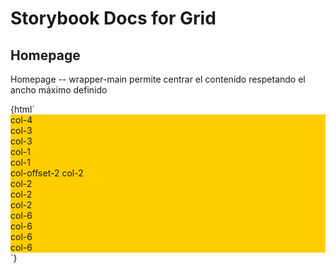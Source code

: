 

# Storybook Docs for Grid

<Meta title="DOCS" />

## Homepage

Homepage -- wrapper-main permite centrar el contenido respetando el ancho máximo definido


<Preview withToolbar>
	<Story name="Grid">
		{html`
            <div class="wrapper-main">
			    <div class="row mt-4x">
				    <div class="col-4 p-2x" style="background-color:#ffcd00">col-4</div>
                    <div class="col-3 p-2x" style="background-color:#ffcd00">col-3</div>
                    <div class="col-3 p-2x" style="background-color:#ffcd00">col-3</div>
                    <div class="col-1 p-2x" style="background-color:#ffcd00">col-1</div>
                    <div class="col-1 p-2x" style="background-color:#ffcd00">col-1</div>
                </div>
                <div class="row mt-4x">
                    <div class="col-offset-2 p-2x col-2" style="background-color:#ffcd00">col-offset-2 col-2</div>
                    <div class="col-2 p-2x" style="background-color:#ffcd00">col-2</div>
                    <div class="col-2 p-2x" style="background-color:#ffcd00">col-2</div>
                    <div class="col-2 p-2x" style="background-color:#ffcd00">col-2</div>
                </div>
                <div class="row mt-4x">
                    <div class="col-12 md:col-6 lg:col-3 p-2x" style="background-color:#ffcd00">col-6</div>
                    <div class="col-12 md:col-6 lg:col-3 p-2x" style="background-color:#ffcd00">col-6</div>
                    <div class="col-12 md:col-6 lg:col-3 p-2x" style="background-color:#ffcd00">col-6</div>
                    <div class="col-12 md:col-6 lg:col-3 p-2x" style="background-color:#ffcd00">col-6</div>
                </div>
		    </div>
		`}
	</Story>
</Preview>
